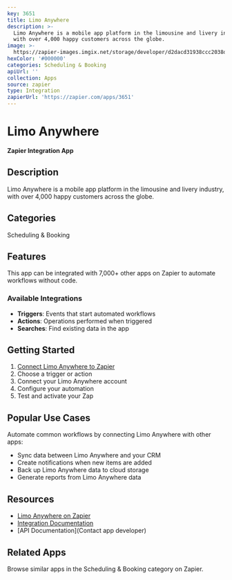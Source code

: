 ```yaml
---
key: 3651
title: Limo Anywhere
description: >-
  Limo Anywhere is a mobile app platform in the limousine and livery industry,
  with over 4,000 happy customers across the globe.
image: >-
  https://zapier-images.imgix.net/storage/developer/d2dacd31938ccc2038d7d97199d6193a.png?auto=format%2Ccompress&ixlib=python-3.0.0&q=50
hexColor: '#000000'
categories: Scheduling & Booking
apiUrl: ''
collection: Apps
source: zapier
type: Integration
zapierUrl: 'https://zapier.com/apps/3651'
---
```

# Limo Anywhere

**Zapier Integration App**

## Description

Limo Anywhere is a mobile app platform in the limousine and livery industry, with over 4,000 happy customers across the globe.

## Categories

Scheduling & Booking

## Features

This app can be integrated with 7,000+ other apps on Zapier to automate workflows without code.

### Available Integrations

- **Triggers**: Events that start automated workflows
- **Actions**: Operations performed when triggered
- **Searches**: Find existing data in the app

## Getting Started

1. [Connect Limo Anywhere to Zapier](https://zapier.com/apps/3651)
2. Choose a trigger or action
3. Connect your Limo Anywhere account
4. Configure your automation
5. Test and activate your Zap

## Popular Use Cases

Automate common workflows by connecting Limo Anywhere with other apps:

- Sync data between Limo Anywhere and your CRM
- Create notifications when new items are added
- Back up Limo Anywhere data to cloud storage
- Generate reports from Limo Anywhere data

## Resources

- [Limo Anywhere on Zapier](https://zapier.com/apps/3651)
- [Integration Documentation](https://zapier.com/apps/3651/integrations)
- [API Documentation](Contact app developer)

## Related Apps

Browse similar apps in the Scheduling & Booking category on Zapier.

